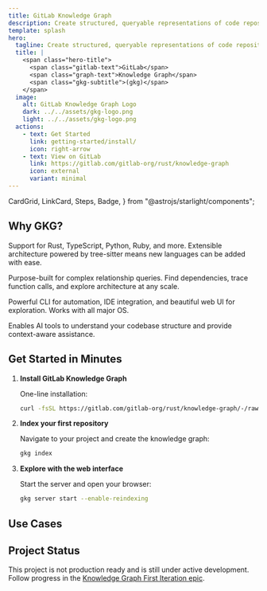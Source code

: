 ```yaml
---
title: GitLab Knowledge Graph
description: Create structured, queryable representations of code repositories to power AI features and enhance developer productivity.
template: splash
hero:
  tagline: Create structured, queryable representations of code repositories to power AI features and enhance developer productivity.
  title: |
    <span class="hero-title">
      <span class="gitlab-text">GitLab</span>
      <span class="graph-text">Knowledge Graph</span>
      <span class="gkg-subtitle">(gkg)</span>
    </span>
  image:
    alt: GitLab Knowledge Graph Logo
    dark: ../../assets/gkg-logo.png
    light: ../../assets/gkg-logo.png
  actions:
    - text: Get Started
      link: getting-started/install/
      icon: right-arrow
    - text: View on GitLab
      link: https://gitlab.com/gitlab-org/rust/knowledge-graph
      icon: external
      variant: minimal
---
```


  CardGrid,
  LinkCard,
  Steps,
  Badge,
} from "@astrojs/starlight/components";

## Why GKG?

<CardGrid>
  <FeatureCard
    title="Universal Call Graph"
    icon="forward-slash"
    badgeText="Native parsing"
  >
    <p>
      Support for Rust, TypeScript, Python, Ruby, and more. Extensible
      architecture powered by tree-sitter means new languages can be added with
      ease.
    </p>
  </FeatureCard>
  <FeatureCard
    title="Lightning-Fast Queries"
    icon="rocket"
    badgeText="Kuzu Graph Database"
  >
    <p>
      Purpose-built for complex relationship queries. Find dependencies, trace
      function calls, and explore architecture at any scale.
    </p>
  </FeatureCard>
  <FeatureCard
    title="Developer-First Design"
    icon="laptop"
    badgeText="Many Ways to Access"
  >
    <p>
      Powerful CLI for automation, IDE integration, and beautiful web UI for
      exploration. Works with all major OS.
    </p>
  </FeatureCard>
  <FeatureCard
    title="AI-Ready Integration"
    icon="open-book"
    badgeText="MCP Protocol Support"
  >
    <p>
      Enables AI tools to understand your codebase structure and provide
      context-aware assistance.
    </p>
  </FeatureCard>
</CardGrid>

## Get Started in Minutes

<Steps>

1. **Install GitLab Knowledge Graph**

   One-line installation:

   ```bash
   curl -fsSL https://gitlab.com/gitlab-org/rust/knowledge-graph/-/raw/main/install.sh | bash
   ```

2. **Index your first repository**

   Navigate to your project and create the knowledge graph:

   ```bash
   gkg index
   ```

3. **Explore with the web interface**

   Start the server and open your browser:

   ```bash
   gkg server start --enable-reindexing
   ```

</Steps>

## Use Cases

<CardGrid>
  <LinkCard
    title="Codebase RAG"
    description="Enable context-aware code suggestions and analysis with MCP integration"
    href="cli/server/"
  />
  <LinkCard
    title="Code Navigation"
    description="Find all references, dependencies, and relationships across your codebase"
    href="getting-started/overview"
  />
  <LinkCard
    title="Impact Analysis"
    description="Understand how changes affect other parts of your system before you make them"
    href="cli/server/"
  />
  <LinkCard
    title="Architecture Visualization"
    description="Generate interactive graphs of system structure and dependencies"
    href="getting-started/usage/#server-mode"
  />
</CardGrid>

## Project Status <Badge text="Under Active Development" variant="caution" />

This project is not production ready and is still under active development. Follow progress in the [Knowledge Graph First Iteration epic](https://gitlab.com/groups/gitlab-org/-/epics/17514).
